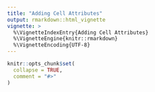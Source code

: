 ```yaml
---
title: "Adding Cell Attributes"
output: rmarkdown::html_vignette
vignette: >
  %\VignetteIndexEntry{Adding Cell Attributes}
  %\VignetteEngine{knitr::rmarkdown}
  %\VignetteEncoding{UTF-8}
---
```


```r
knitr::opts_chunk$set(
  collapse = TRUE,
  comment = "#>"
)
```

